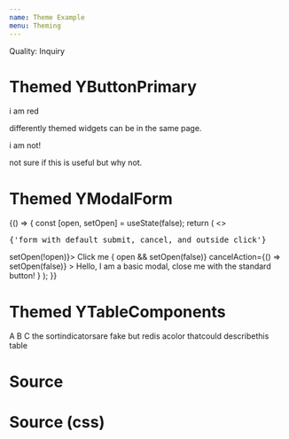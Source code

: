 ```yaml
---
name: Theme Example
menu: Theming
---
```



Quality: Inquiry

# Themed YButtonPrimary

<YButtonPrimary> i am red</YButtonPrimary>

differently themed widgets can be in the same page.

<UnThemedYButtonPrimary>i am not!</UnThemedYButtonPrimary>

not sure if this is useful but why not.

# Themed YModalForm

<Playground>
<FunctionChild>
{() => {
	const [open, setOpen] = useState(false);
	return (
	<>
		<pre style={{margin: 0}}>{'form with default submit, cancel, and outside click'}</pre>
		<YButtonPrimary onClick={() => setOpen(!open)}>
			Click me
		</YButtonPrimary>
		{
			open &&
			<YModalForm
				title='Modal Title'
				submitAction={() => setOpen(false)}
				cancelAction={() => setOpen(false)}
			>
				Hello, I am a basic modal, close me with the standard button!
			</YModalForm>
		}
	</>
	);
}}
</FunctionChild>
</Playground>

# Themed YTableComponents
<Playground>
<YTable>
	<YThead><YTr>
		<YTh>
			A
			<YThSortIndicator />
		</YTh>
		<YTh style={{width: '80%'}} resizable={true}>B</YTh>
		<YTh>C<YThSortIndicator className='asc' /></YTh>
	</YTr></YThead>
	<YTbody>
		<YTr><YTd>the sort</YTd><YTd>indicators</YTd><YTd>are fake</YTd></YTr>
		<YTr><YTd>but red</YTd><YTd>is a</YTd><YTd>color</YTd></YTr>
		<YTr><YTd>that</YTd><YTd>could describe</YTd><YTd>this table</YTd></YTr>
	</YTbody>
</YTable>
</Playground>

# Source
<SourceDisplay source={source} />

# Source (css)
<SourceDisplay source={sourceCSS} />